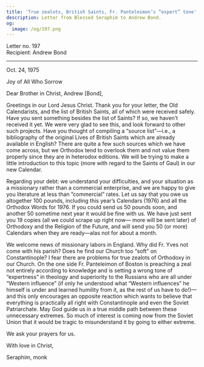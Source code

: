 ```yaml
---
title: 'True zealots, British Saints, Fr. Panteleimon’s “expert” tone'
description: Letter from Blessed Seraphim to Andrew Bond.
og:
  image: /og/197.png
---
```


<div style={{textAlign:'right', fontFamily:'monospace'}}>Letter no. 197</div>
<div style={{textAlign:'left', fontFamily:'monospace'}}>Recipient: Andrew Bond</div>

---

Oct. 24, 1975

Joy of All Who Sorrow

Dear Brother in Christ, Andrew [Bond],

Greetings in our Lord Jesus Christ. Thank you for your letter, the Old Calendarists, and the list of British Saints, all of which were received safely. Have you sent something besides the list of Saints? If so, we haven’t received it yet. We were very glad to see this, and look forward to other such projects. Have you thought of compiling a “source list”—i.e., a bibliography of the original Lives of British Saints which are already available in English? There are quite a few such sources which we have come across, but we Orthodox tend to overlook them and not value them properly since they are in heterodox editions. We will be trying to make a little introduction to this topic (more with regard to the Saints of Gaul) in our new Calendar.

Regarding your debt: we understand your difficulties, and your situation as a missionary rather than a commercial enterprise, and we are happy to give you literature at less than ”commercial” rates. Let us say that you owe us altogether 100 pounds, including this year’s Calendars (1976) and all the Orthodox Words for 1976. If you could send us 50 pounds soon, and another 50 sometime next year it would be fine with us. We have just sent you 19 copies (all we could scrape up right now— more will be sent later) of Orthodoxy and the Religion of the Future, and will send you 50 (or more) Calendars when they are ready—alas not for about a month.

We welcome news of missionary labors in England. Why did Fr. Yves not come with his parish? Does he find our Church too “soft” on Constantinople? I fear there are problems for true zealots of Orthodoxy in our Church. On the one side Fr. Panteleimon of Boston is preaching a zeal not entirely according to knowledge and is setting a wrong tone of “expertness” in theology and superiority to the Russians who are all under “Western influence” (if only he understood what “Western influences” he himself is under and learned humility from it, as the rest of us have to do!)—and this only encourages an opposite reaction which wants to believe that everything is practically all right with Constantinople and even the Soviet Patriarchate. May God guide us in a true middle path between these unnecessary extremes. So much of interest is coming now from the Soviet Union that it would be tragic to misunderstand it by going to either extreme.

We ask your prayers for us.

With love in Christ,

Seraphim, monk